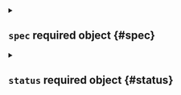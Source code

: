 

<Metadata />



<details className="config-field" data-expandable="true">
<summary>

## `spec` <span className="config-field-required" data-required="false">required</span> <span className="config-field-type">object</span> <span className="config-field-default"></span> <span className="config-field-enum"></span> {#spec}



</summary>




<details className="config-field" data-expandable="true">
<summary>

### `bcm` <span className="config-field-required" data-required="false">required</span> <span className="config-field-type">object</span> <span className="config-field-default"></span> <span className="config-field-enum"></span> {#spec-bcm}

BCM configures a node provider for BCM Bare Metal Cloud environments.

</summary>




<details className="config-field" data-expandable="true">
<summary>

#### `secretRef` <span className="config-field-required" data-required="true">required</span> <span className="config-field-type">object</span> <span className="config-field-default"></span> <span className="config-field-enum"></span> {#spec-bcm-secretRef}

SecretRef is a reference to secret with keys for BCM auth.

</summary>




<details className="config-field" data-expandable="false" open>
<summary>

##### `name` <span className="config-field-required" data-required="true">required</span> <span className="config-field-type">string</span> <span className="config-field-default"></span> <span className="config-field-enum"></span> {#spec-bcm-secretRef-name}

Name is the name of this resource

</summary>



</details>



<details className="config-field" data-expandable="false" open>
<summary>

##### `namespace` <span className="config-field-required" data-required="true">required</span> <span className="config-field-type">string</span> <span className="config-field-default"></span> <span className="config-field-enum"></span> {#spec-bcm-secretRef-namespace}

Namespace is the namespace of this resource

</summary>



</details>


</details>



<details className="config-field" data-expandable="false" open>
<summary>

#### `endpoint` <span className="config-field-required" data-required="true">required</span> <span className="config-field-type">string</span> <span className="config-field-default"></span> <span className="config-field-enum"></span> {#spec-bcm-endpoint}

Endpoint is a address for head node.

</summary>



</details>



<details className="config-field" data-expandable="true">
<summary>

#### `nodeTypes` <span className="config-field-required" data-required="true">required</span> <span className="config-field-type">object[]</span> <span className="config-field-default"></span> <span className="config-field-enum"></span> {#spec-bcm-nodeTypes}

NodeTypes define NodeTypes that should be automatically created for this provider.

</summary>




<details className="config-field" data-expandable="false" open>
<summary>

##### `providerRef` <span className="config-field-required" data-required="false">required</span> <span className="config-field-type">string</span> <span className="config-field-default"></span> <span className="config-field-enum"></span> {#spec-bcm-nodeTypes-providerRef}

ProviderRef is the node provider to use for this node type.

</summary>



</details>



<details className="config-field" data-expandable="false" open>
<summary>

##### `properties` <span className="config-field-required" data-required="true">required</span> <span className="config-field-type">object</span> <span className="config-field-default"></span> <span className="config-field-enum"></span> {#spec-bcm-nodeTypes-properties}

Properties returns a flexible set of properties that may be selected for scheduling.

</summary>



</details>



<details className="config-field" data-expandable="true">
<summary>

##### `resources` <span className="config-field-required" data-required="true">required</span> <span className="config-field-type">object</span> <span className="config-field-default"></span> <span className="config-field-enum"></span> {#spec-bcm-nodeTypes-resources}

Resources lists the full resources for a single node.

</summary>



</details>



<details className="config-field" data-expandable="true">
<summary>

##### `overhead` <span className="config-field-required" data-required="false">required</span> <span className="config-field-type">object</span> <span className="config-field-default"></span> <span className="config-field-enum"></span> {#spec-bcm-nodeTypes-overhead}

Overhead defines the resource overhead for this node type.

</summary>




<details className="config-field" data-expandable="true">
<summary>

##### `kubeReserved` <span className="config-field-required" data-required="false">required</span> <span className="config-field-type">object</span> <span className="config-field-default"></span> <span className="config-field-enum"></span> {#spec-bcm-nodeTypes-overhead-kubeReserved}

KubeReserved is the resource overhead for kubelet and other Kubernetes system daemons.

</summary>



</details>


</details>



<details className="config-field" data-expandable="false" open>
<summary>

##### `cost` <span className="config-field-required" data-required="false">required</span> <span className="config-field-type">integer</span> <span className="config-field-default"></span> <span className="config-field-enum"></span> {#spec-bcm-nodeTypes-cost}

Cost is the instance cost. The higher the cost, the less likely it is to be selected. If empty, cost is automatically calculated
from the resources specified.

</summary>



</details>



<details className="config-field" data-expandable="false" open>
<summary>

##### `displayName` <span className="config-field-required" data-required="false">required</span> <span className="config-field-type">string</span> <span className="config-field-default"></span> <span className="config-field-enum"></span> {#spec-bcm-nodeTypes-displayName}

DisplayName is the name that should be displayed in the UI

</summary>



</details>



<details className="config-field" data-expandable="false" open>
<summary>

##### `name` <span className="config-field-required" data-required="true">required</span> <span className="config-field-type">string</span> <span className="config-field-default"></span> <span className="config-field-enum"></span> {#spec-bcm-nodeTypes-name}

Name is the name of this node type.

</summary>



</details>



<details className="config-field" data-expandable="true">
<summary>

##### `metadata` <span className="config-field-required" data-required="true">required</span> <span className="config-field-type">object</span> <span className="config-field-default"></span> <span className="config-field-enum"></span> {#spec-bcm-nodeTypes-metadata}

Metadata holds metadata to add to this managed NodeType.

</summary>




<details className="config-field" data-expandable="false" open>
<summary>

##### `labels` <span className="config-field-required" data-required="true">required</span> <span className="config-field-type">object</span> <span className="config-field-default"></span> <span className="config-field-enum"></span> {#spec-bcm-nodeTypes-metadata-labels}

Labels holds labels to add to this managed NodeType.

</summary>



</details>



<details className="config-field" data-expandable="false" open>
<summary>

##### `annotations` <span className="config-field-required" data-required="true">required</span> <span className="config-field-type">object</span> <span className="config-field-default"></span> <span className="config-field-enum"></span> {#spec-bcm-nodeTypes-metadata-annotations}

Annotations holds annotations to add to this managed NodeType.

</summary>



</details>


</details>



<details className="config-field" data-expandable="false" open>
<summary>

##### `nodes` <span className="config-field-required" data-required="true">required</span> <span className="config-field-type">string[]</span> <span className="config-field-default"></span> <span className="config-field-enum"></span> {#spec-bcm-nodeTypes-nodes}

Nodes specifies nodes.

</summary>



</details>



<details className="config-field" data-expandable="false" open>
<summary>

##### `nodeGroups` <span className="config-field-required" data-required="true">required</span> <span className="config-field-type">string[]</span> <span className="config-field-default"></span> <span className="config-field-enum"></span> {#spec-bcm-nodeTypes-nodeGroups}

NodeGroups is the name of the node groups to use for this provider.

</summary>



</details>


</details>


</details>



<details className="config-field" data-expandable="true">
<summary>

### `kubeVirt` <span className="config-field-required" data-required="false">required</span> <span className="config-field-type">object</span> <span className="config-field-default"></span> <span className="config-field-enum"></span> {#spec-kubeVirt}

Kubevirt configures a node provider using KubeVirt, enabling virtual machines
to be provisioned as nodes within a vCluster.

</summary>




<details className="config-field" data-expandable="true">
<summary>

#### `clusterRef` <span className="config-field-required" data-required="true">required</span> <span className="config-field-type">object</span> <span className="config-field-default"></span> <span className="config-field-enum"></span> {#spec-kubeVirt-clusterRef}

ClusterRef is a reference to connected host cluster in which KubeVirt operator is running

</summary>




<details className="config-field" data-expandable="false" open>
<summary>

##### `cluster` <span className="config-field-required" data-required="true">required</span> <span className="config-field-type">string</span> <span className="config-field-default"></span> <span className="config-field-enum"></span> {#spec-kubeVirt-clusterRef-cluster}

Cluster is the connected cluster the VMs will be created in

</summary>



</details>



<details className="config-field" data-expandable="false" open>
<summary>

##### `namespace` <span className="config-field-required" data-required="true">required</span> <span className="config-field-type">string</span> <span className="config-field-default"></span> <span className="config-field-enum"></span> {#spec-kubeVirt-clusterRef-namespace}

Namespace is the namespace inside the connected cluster holding VMs

</summary>



</details>


</details>



<details className="config-field" data-expandable="true">
<summary>

#### `virtualMachineTemplate` <span className="config-field-required" data-required="true">required</span> <span className="config-field-type">object</span> <span className="config-field-default"></span> <span className="config-field-enum"></span> {#spec-kubeVirt-virtualMachineTemplate}

VirtualMachineTemplate is a KubeVirt VirtualMachine template to use by NodeTypes managed by this NodeProvider

</summary>



</details>



<details className="config-field" data-expandable="true">
<summary>

#### `nodeTypes` <span className="config-field-required" data-required="true">required</span> <span className="config-field-type">object[]</span> <span className="config-field-default"></span> <span className="config-field-enum"></span> {#spec-kubeVirt-nodeTypes}

NodeTypes define NodeTypes that should be automatically created for this provider.

</summary>




<details className="config-field" data-expandable="false" open>
<summary>

##### `providerRef` <span className="config-field-required" data-required="false">required</span> <span className="config-field-type">string</span> <span className="config-field-default"></span> <span className="config-field-enum"></span> {#spec-kubeVirt-nodeTypes-providerRef}

ProviderRef is the node provider to use for this node type.

</summary>



</details>



<details className="config-field" data-expandable="false" open>
<summary>

##### `properties` <span className="config-field-required" data-required="true">required</span> <span className="config-field-type">object</span> <span className="config-field-default"></span> <span className="config-field-enum"></span> {#spec-kubeVirt-nodeTypes-properties}

Properties returns a flexible set of properties that may be selected for scheduling.

</summary>



</details>



<details className="config-field" data-expandable="true">
<summary>

##### `resources` <span className="config-field-required" data-required="true">required</span> <span className="config-field-type">object</span> <span className="config-field-default"></span> <span className="config-field-enum"></span> {#spec-kubeVirt-nodeTypes-resources}

Resources lists the full resources for a single node.

</summary>



</details>



<details className="config-field" data-expandable="true">
<summary>

##### `overhead` <span className="config-field-required" data-required="false">required</span> <span className="config-field-type">object</span> <span className="config-field-default"></span> <span className="config-field-enum"></span> {#spec-kubeVirt-nodeTypes-overhead}

Overhead defines the resource overhead for this node type.

</summary>




<details className="config-field" data-expandable="true">
<summary>

##### `kubeReserved` <span className="config-field-required" data-required="false">required</span> <span className="config-field-type">object</span> <span className="config-field-default"></span> <span className="config-field-enum"></span> {#spec-kubeVirt-nodeTypes-overhead-kubeReserved}

KubeReserved is the resource overhead for kubelet and other Kubernetes system daemons.

</summary>



</details>


</details>



<details className="config-field" data-expandable="false" open>
<summary>

##### `cost` <span className="config-field-required" data-required="false">required</span> <span className="config-field-type">integer</span> <span className="config-field-default"></span> <span className="config-field-enum"></span> {#spec-kubeVirt-nodeTypes-cost}

Cost is the instance cost. The higher the cost, the less likely it is to be selected. If empty, cost is automatically calculated
from the resources specified.

</summary>



</details>



<details className="config-field" data-expandable="false" open>
<summary>

##### `displayName` <span className="config-field-required" data-required="false">required</span> <span className="config-field-type">string</span> <span className="config-field-default"></span> <span className="config-field-enum"></span> {#spec-kubeVirt-nodeTypes-displayName}

DisplayName is the name that should be displayed in the UI

</summary>



</details>



<details className="config-field" data-expandable="false" open>
<summary>

##### `name` <span className="config-field-required" data-required="true">required</span> <span className="config-field-type">string</span> <span className="config-field-default"></span> <span className="config-field-enum"></span> {#spec-kubeVirt-nodeTypes-name}

Name is the name of this node type.

</summary>



</details>



<details className="config-field" data-expandable="true">
<summary>

##### `metadata` <span className="config-field-required" data-required="true">required</span> <span className="config-field-type">object</span> <span className="config-field-default"></span> <span className="config-field-enum"></span> {#spec-kubeVirt-nodeTypes-metadata}

Metadata holds metadata to add to this managed NodeType.

</summary>




<details className="config-field" data-expandable="false" open>
<summary>

##### `labels` <span className="config-field-required" data-required="true">required</span> <span className="config-field-type">object</span> <span className="config-field-default"></span> <span className="config-field-enum"></span> {#spec-kubeVirt-nodeTypes-metadata-labels}

Labels holds labels to add to this managed NodeType.

</summary>



</details>



<details className="config-field" data-expandable="false" open>
<summary>

##### `annotations` <span className="config-field-required" data-required="true">required</span> <span className="config-field-type">object</span> <span className="config-field-default"></span> <span className="config-field-enum"></span> {#spec-kubeVirt-nodeTypes-metadata-annotations}

Annotations holds annotations to add to this managed NodeType.

</summary>



</details>


</details>



<details className="config-field" data-expandable="true">
<summary>

##### `virtualMachineTemplate` <span className="config-field-required" data-required="true">required</span> <span className="config-field-type">object</span> <span className="config-field-default"></span> <span className="config-field-enum"></span> {#spec-kubeVirt-nodeTypes-virtualMachineTemplate}

VirtualMachineTemplate is a full KubeVirt VirtualMachine template to use for this NodeType.
This is mutually exclusive with MergeVirtualMachineTemplate

</summary>



</details>



<details className="config-field" data-expandable="true">
<summary>

##### `mergeVirtualMachineTemplate` <span className="config-field-required" data-required="true">required</span> <span className="config-field-type">object</span> <span className="config-field-default"></span> <span className="config-field-enum"></span> {#spec-kubeVirt-nodeTypes-mergeVirtualMachineTemplate}

MergeVirtualMachineTemplate will be merged into base VirtualMachine template for this NodeProvider.
This allows overwriting of specific fields from top level template by individual NodeTypes
This is mutually exclusive with VirtualMachineTemplate

</summary>



</details>



<details className="config-field" data-expandable="false" open>
<summary>

##### `maxCapacity` <span className="config-field-required" data-required="true">required</span> <span className="config-field-type">integer</span> <span className="config-field-default"></span> <span className="config-field-enum"></span> {#spec-kubeVirt-nodeTypes-maxCapacity}

MaxCapacity is the maximum number of nodes that can be created for this NodeType.

</summary>



</details>


</details>


</details>



<details className="config-field" data-expandable="true">
<summary>

### `terraform` <span className="config-field-required" data-required="false">required</span> <span className="config-field-type">object</span> <span className="config-field-default"></span> <span className="config-field-enum"></span> {#spec-terraform}

Terraform configures a node provider using Terraform, enabling nodes to be provisioned using Terraform.

</summary>




<details className="config-field" data-expandable="true">
<summary>

#### `nodeTemplate` <span className="config-field-required" data-required="true">required</span> <span className="config-field-type">object</span> <span className="config-field-default"></span> <span className="config-field-enum"></span> {#spec-terraform-nodeTemplate}

NodeTemplate is the template to use for this node provider.

</summary>




<details className="config-field" data-expandable="false" open>
<summary>

##### `inline` <span className="config-field-required" data-required="true">required</span> <span className="config-field-type">string</span> <span className="config-field-default"></span> <span className="config-field-enum"></span> {#spec-terraform-nodeTemplate-inline}

Inline is the inline template to use for this node type.

</summary>



</details>



<details className="config-field" data-expandable="true">
<summary>

##### `git` <span className="config-field-required" data-required="true">required</span> <span className="config-field-type">object</span> <span className="config-field-default"></span> <span className="config-field-enum"></span> {#spec-terraform-nodeTemplate-git}

Git is the git repository to use for this node type.

</summary>




<details className="config-field" data-expandable="false" open>
<summary>

##### `repository` <span className="config-field-required" data-required="true">required</span> <span className="config-field-type">string</span> <span className="config-field-default"></span> <span className="config-field-enum"></span> {#spec-terraform-nodeTemplate-git-repository}

Repository is the repository to clone

</summary>



</details>



<details className="config-field" data-expandable="false" open>
<summary>

##### `branch` <span className="config-field-required" data-required="true">required</span> <span className="config-field-type">string</span> <span className="config-field-default"></span> <span className="config-field-enum"></span> {#spec-terraform-nodeTemplate-git-branch}

Branch is the branch to use

</summary>



</details>



<details className="config-field" data-expandable="false" open>
<summary>

##### `commit` <span className="config-field-required" data-required="true">required</span> <span className="config-field-type">string</span> <span className="config-field-default"></span> <span className="config-field-enum"></span> {#spec-terraform-nodeTemplate-git-commit}

Commit is the commit SHA to checkout

</summary>



</details>



<details className="config-field" data-expandable="false" open>
<summary>

##### `subPath` <span className="config-field-required" data-required="true">required</span> <span className="config-field-type">string</span> <span className="config-field-default"></span> <span className="config-field-enum"></span> {#spec-terraform-nodeTemplate-git-subPath}

SubPath is the subpath in the repo to use

</summary>



</details>



<details className="config-field" data-expandable="true">
<summary>

##### `credentials` <span className="config-field-required" data-required="true">required</span> <span className="config-field-type">object</span> <span className="config-field-default"></span> <span className="config-field-enum"></span> {#spec-terraform-nodeTemplate-git-credentials}

Credentials is the reference to a secret containing the username and password for the git repository.

</summary>




<details className="config-field" data-expandable="false" open>
<summary>

##### `secretName` <span className="config-field-required" data-required="false">required</span> <span className="config-field-type">string</span> <span className="config-field-default"></span> <span className="config-field-enum"></span> {#spec-terraform-nodeTemplate-git-credentials-secretName}



</summary>



</details>



<details className="config-field" data-expandable="false" open>
<summary>

##### `secretNamespace` <span className="config-field-required" data-required="false">required</span> <span className="config-field-type">string</span> <span className="config-field-default"></span> <span className="config-field-enum"></span> {#spec-terraform-nodeTemplate-git-credentials-secretNamespace}



</summary>



</details>



<details className="config-field" data-expandable="false" open>
<summary>

##### `key` <span className="config-field-required" data-required="false">required</span> <span className="config-field-type">string</span> <span className="config-field-default"></span> <span className="config-field-enum"></span> {#spec-terraform-nodeTemplate-git-credentials-key}



</summary>



</details>


</details>



<details className="config-field" data-expandable="false" open>
<summary>

##### `fetchInterval` <span className="config-field-required" data-required="true">required</span> <span className="config-field-type">string</span> <span className="config-field-default"></span> <span className="config-field-enum"></span> {#spec-terraform-nodeTemplate-git-fetchInterval}

FetchInterval is the interval to use for refetching the git repository. Defaults to 5m. Refetching only checks for remote changes but does not do a complete repull.

</summary>



</details>



<details className="config-field" data-expandable="false" open>
<summary>

##### `extraEnv` <span className="config-field-required" data-required="true">required</span> <span className="config-field-type">string[]</span> <span className="config-field-default"></span> <span className="config-field-enum"></span> {#spec-terraform-nodeTemplate-git-extraEnv}

ExtraEnv is the extra environment variables to use for the clone

</summary>



</details>


</details>



<details className="config-field" data-expandable="false" open>
<summary>

##### `timeout` <span className="config-field-required" data-required="true">required</span> <span className="config-field-type">string</span> <span className="config-field-default"></span> <span className="config-field-enum"></span> {#spec-terraform-nodeTemplate-timeout}

Timeout is the timeout to use for the terraform operations. Defaults to 60m.

</summary>



</details>


</details>



<details className="config-field" data-expandable="true">
<summary>

#### `nodeEnvironmentTemplate` <span className="config-field-required" data-required="true">required</span> <span className="config-field-type">object</span> <span className="config-field-default"></span> <span className="config-field-enum"></span> {#spec-terraform-nodeEnvironmentTemplate}

NodeEnvironmentTemplate is the template to use for this node environment.

</summary>




<details className="config-field" data-expandable="false" open>
<summary>

##### `inline` <span className="config-field-required" data-required="true">required</span> <span className="config-field-type">string</span> <span className="config-field-default"></span> <span className="config-field-enum"></span> {#spec-terraform-nodeEnvironmentTemplate-inline}

Inline is the inline template to use for this node type.

</summary>



</details>



<details className="config-field" data-expandable="true">
<summary>

##### `git` <span className="config-field-required" data-required="true">required</span> <span className="config-field-type">object</span> <span className="config-field-default"></span> <span className="config-field-enum"></span> {#spec-terraform-nodeEnvironmentTemplate-git}

Git is the git repository to use for this node type.

</summary>




<details className="config-field" data-expandable="false" open>
<summary>

##### `repository` <span className="config-field-required" data-required="true">required</span> <span className="config-field-type">string</span> <span className="config-field-default"></span> <span className="config-field-enum"></span> {#spec-terraform-nodeEnvironmentTemplate-git-repository}

Repository is the repository to clone

</summary>



</details>



<details className="config-field" data-expandable="false" open>
<summary>

##### `branch` <span className="config-field-required" data-required="true">required</span> <span className="config-field-type">string</span> <span className="config-field-default"></span> <span className="config-field-enum"></span> {#spec-terraform-nodeEnvironmentTemplate-git-branch}

Branch is the branch to use

</summary>



</details>



<details className="config-field" data-expandable="false" open>
<summary>

##### `commit` <span className="config-field-required" data-required="true">required</span> <span className="config-field-type">string</span> <span className="config-field-default"></span> <span className="config-field-enum"></span> {#spec-terraform-nodeEnvironmentTemplate-git-commit}

Commit is the commit SHA to checkout

</summary>



</details>



<details className="config-field" data-expandable="false" open>
<summary>

##### `subPath` <span className="config-field-required" data-required="true">required</span> <span className="config-field-type">string</span> <span className="config-field-default"></span> <span className="config-field-enum"></span> {#spec-terraform-nodeEnvironmentTemplate-git-subPath}

SubPath is the subpath in the repo to use

</summary>



</details>



<details className="config-field" data-expandable="true">
<summary>

##### `credentials` <span className="config-field-required" data-required="true">required</span> <span className="config-field-type">object</span> <span className="config-field-default"></span> <span className="config-field-enum"></span> {#spec-terraform-nodeEnvironmentTemplate-git-credentials}

Credentials is the reference to a secret containing the username and password for the git repository.

</summary>




<details className="config-field" data-expandable="false" open>
<summary>

##### `secretName` <span className="config-field-required" data-required="false">required</span> <span className="config-field-type">string</span> <span className="config-field-default"></span> <span className="config-field-enum"></span> {#spec-terraform-nodeEnvironmentTemplate-git-credentials-secretName}



</summary>



</details>



<details className="config-field" data-expandable="false" open>
<summary>

##### `secretNamespace` <span className="config-field-required" data-required="false">required</span> <span className="config-field-type">string</span> <span className="config-field-default"></span> <span className="config-field-enum"></span> {#spec-terraform-nodeEnvironmentTemplate-git-credentials-secretNamespace}



</summary>



</details>



<details className="config-field" data-expandable="false" open>
<summary>

##### `key` <span className="config-field-required" data-required="false">required</span> <span className="config-field-type">string</span> <span className="config-field-default"></span> <span className="config-field-enum"></span> {#spec-terraform-nodeEnvironmentTemplate-git-credentials-key}



</summary>



</details>


</details>



<details className="config-field" data-expandable="false" open>
<summary>

##### `fetchInterval` <span className="config-field-required" data-required="true">required</span> <span className="config-field-type">string</span> <span className="config-field-default"></span> <span className="config-field-enum"></span> {#spec-terraform-nodeEnvironmentTemplate-git-fetchInterval}

FetchInterval is the interval to use for refetching the git repository. Defaults to 5m. Refetching only checks for remote changes but does not do a complete repull.

</summary>



</details>



<details className="config-field" data-expandable="false" open>
<summary>

##### `extraEnv` <span className="config-field-required" data-required="true">required</span> <span className="config-field-type">string[]</span> <span className="config-field-default"></span> <span className="config-field-enum"></span> {#spec-terraform-nodeEnvironmentTemplate-git-extraEnv}

ExtraEnv is the extra environment variables to use for the clone

</summary>



</details>


</details>



<details className="config-field" data-expandable="false" open>
<summary>

##### `timeout` <span className="config-field-required" data-required="true">required</span> <span className="config-field-type">string</span> <span className="config-field-default"></span> <span className="config-field-enum"></span> {#spec-terraform-nodeEnvironmentTemplate-timeout}

Timeout is the timeout to use for the terraform operations. Defaults to 60m.

</summary>



</details>


</details>



<details className="config-field" data-expandable="true">
<summary>

#### `nodeTypes` <span className="config-field-required" data-required="true">required</span> <span className="config-field-type">object[]</span> <span className="config-field-default"></span> <span className="config-field-enum"></span> {#spec-terraform-nodeTypes}

NodeTypes define NodeTypes that should be automatically created for this provider.

</summary>




<details className="config-field" data-expandable="false" open>
<summary>

##### `providerRef` <span className="config-field-required" data-required="false">required</span> <span className="config-field-type">string</span> <span className="config-field-default"></span> <span className="config-field-enum"></span> {#spec-terraform-nodeTypes-providerRef}

ProviderRef is the node provider to use for this node type.

</summary>



</details>



<details className="config-field" data-expandable="false" open>
<summary>

##### `properties` <span className="config-field-required" data-required="true">required</span> <span className="config-field-type">object</span> <span className="config-field-default"></span> <span className="config-field-enum"></span> {#spec-terraform-nodeTypes-properties}

Properties returns a flexible set of properties that may be selected for scheduling.

</summary>



</details>



<details className="config-field" data-expandable="true">
<summary>

##### `resources` <span className="config-field-required" data-required="true">required</span> <span className="config-field-type">object</span> <span className="config-field-default"></span> <span className="config-field-enum"></span> {#spec-terraform-nodeTypes-resources}

Resources lists the full resources for a single node.

</summary>



</details>



<details className="config-field" data-expandable="true">
<summary>

##### `overhead` <span className="config-field-required" data-required="false">required</span> <span className="config-field-type">object</span> <span className="config-field-default"></span> <span className="config-field-enum"></span> {#spec-terraform-nodeTypes-overhead}

Overhead defines the resource overhead for this node type.

</summary>




<details className="config-field" data-expandable="true">
<summary>

##### `kubeReserved` <span className="config-field-required" data-required="false">required</span> <span className="config-field-type">object</span> <span className="config-field-default"></span> <span className="config-field-enum"></span> {#spec-terraform-nodeTypes-overhead-kubeReserved}

KubeReserved is the resource overhead for kubelet and other Kubernetes system daemons.

</summary>



</details>


</details>



<details className="config-field" data-expandable="false" open>
<summary>

##### `cost` <span className="config-field-required" data-required="false">required</span> <span className="config-field-type">integer</span> <span className="config-field-default"></span> <span className="config-field-enum"></span> {#spec-terraform-nodeTypes-cost}

Cost is the instance cost. The higher the cost, the less likely it is to be selected. If empty, cost is automatically calculated
from the resources specified.

</summary>



</details>



<details className="config-field" data-expandable="false" open>
<summary>

##### `displayName` <span className="config-field-required" data-required="false">required</span> <span className="config-field-type">string</span> <span className="config-field-default"></span> <span className="config-field-enum"></span> {#spec-terraform-nodeTypes-displayName}

DisplayName is the name that should be displayed in the UI

</summary>



</details>



<details className="config-field" data-expandable="false" open>
<summary>

##### `name` <span className="config-field-required" data-required="true">required</span> <span className="config-field-type">string</span> <span className="config-field-default"></span> <span className="config-field-enum"></span> {#spec-terraform-nodeTypes-name}

Name is the name of this node type.

</summary>



</details>



<details className="config-field" data-expandable="true">
<summary>

##### `metadata` <span className="config-field-required" data-required="true">required</span> <span className="config-field-type">object</span> <span className="config-field-default"></span> <span className="config-field-enum"></span> {#spec-terraform-nodeTypes-metadata}

Metadata holds metadata to add to this managed NodeType.

</summary>




<details className="config-field" data-expandable="false" open>
<summary>

##### `labels` <span className="config-field-required" data-required="true">required</span> <span className="config-field-type">object</span> <span className="config-field-default"></span> <span className="config-field-enum"></span> {#spec-terraform-nodeTypes-metadata-labels}

Labels holds labels to add to this managed NodeType.

</summary>



</details>



<details className="config-field" data-expandable="false" open>
<summary>

##### `annotations` <span className="config-field-required" data-required="true">required</span> <span className="config-field-type">object</span> <span className="config-field-default"></span> <span className="config-field-enum"></span> {#spec-terraform-nodeTypes-metadata-annotations}

Annotations holds annotations to add to this managed NodeType.

</summary>



</details>


</details>



<details className="config-field" data-expandable="true">
<summary>

##### `nodeTemplate` <span className="config-field-required" data-required="true">required</span> <span className="config-field-type">object</span> <span className="config-field-default"></span> <span className="config-field-enum"></span> {#spec-terraform-nodeTypes-nodeTemplate}

NodeTemplate is the template to use for this node type.

</summary>




<details className="config-field" data-expandable="false" open>
<summary>

##### `inline` <span className="config-field-required" data-required="true">required</span> <span className="config-field-type">string</span> <span className="config-field-default"></span> <span className="config-field-enum"></span> {#spec-terraform-nodeTypes-nodeTemplate-inline}

Inline is the inline template to use for this node type.

</summary>



</details>



<details className="config-field" data-expandable="true">
<summary>

##### `git` <span className="config-field-required" data-required="true">required</span> <span className="config-field-type">object</span> <span className="config-field-default"></span> <span className="config-field-enum"></span> {#spec-terraform-nodeTypes-nodeTemplate-git}

Git is the git repository to use for this node type.

</summary>




<details className="config-field" data-expandable="false" open>
<summary>

##### `repository` <span className="config-field-required" data-required="true">required</span> <span className="config-field-type">string</span> <span className="config-field-default"></span> <span className="config-field-enum"></span> {#spec-terraform-nodeTypes-nodeTemplate-git-repository}

Repository is the repository to clone

</summary>



</details>



<details className="config-field" data-expandable="false" open>
<summary>

##### `branch` <span className="config-field-required" data-required="true">required</span> <span className="config-field-type">string</span> <span className="config-field-default"></span> <span className="config-field-enum"></span> {#spec-terraform-nodeTypes-nodeTemplate-git-branch}

Branch is the branch to use

</summary>



</details>



<details className="config-field" data-expandable="false" open>
<summary>

##### `commit` <span className="config-field-required" data-required="true">required</span> <span className="config-field-type">string</span> <span className="config-field-default"></span> <span className="config-field-enum"></span> {#spec-terraform-nodeTypes-nodeTemplate-git-commit}

Commit is the commit SHA to checkout

</summary>



</details>



<details className="config-field" data-expandable="false" open>
<summary>

##### `subPath` <span className="config-field-required" data-required="true">required</span> <span className="config-field-type">string</span> <span className="config-field-default"></span> <span className="config-field-enum"></span> {#spec-terraform-nodeTypes-nodeTemplate-git-subPath}

SubPath is the subpath in the repo to use

</summary>



</details>



<details className="config-field" data-expandable="true">
<summary>

##### `credentials` <span className="config-field-required" data-required="true">required</span> <span className="config-field-type">object</span> <span className="config-field-default"></span> <span className="config-field-enum"></span> {#spec-terraform-nodeTypes-nodeTemplate-git-credentials}

Credentials is the reference to a secret containing the username and password for the git repository.

</summary>




<details className="config-field" data-expandable="false" open>
<summary>

##### `secretName` <span className="config-field-required" data-required="false">required</span> <span className="config-field-type">string</span> <span className="config-field-default"></span> <span className="config-field-enum"></span> {#spec-terraform-nodeTypes-nodeTemplate-git-credentials-secretName}



</summary>



</details>



<details className="config-field" data-expandable="false" open>
<summary>

##### `secretNamespace` <span className="config-field-required" data-required="false">required</span> <span className="config-field-type">string</span> <span className="config-field-default"></span> <span className="config-field-enum"></span> {#spec-terraform-nodeTypes-nodeTemplate-git-credentials-secretNamespace}



</summary>



</details>



<details className="config-field" data-expandable="false" open>
<summary>

##### `key` <span className="config-field-required" data-required="false">required</span> <span className="config-field-type">string</span> <span className="config-field-default"></span> <span className="config-field-enum"></span> {#spec-terraform-nodeTypes-nodeTemplate-git-credentials-key}



</summary>



</details>


</details>



<details className="config-field" data-expandable="false" open>
<summary>

##### `fetchInterval` <span className="config-field-required" data-required="true">required</span> <span className="config-field-type">string</span> <span className="config-field-default"></span> <span className="config-field-enum"></span> {#spec-terraform-nodeTypes-nodeTemplate-git-fetchInterval}

FetchInterval is the interval to use for refetching the git repository. Defaults to 5m. Refetching only checks for remote changes but does not do a complete repull.

</summary>



</details>



<details className="config-field" data-expandable="false" open>
<summary>

##### `extraEnv` <span className="config-field-required" data-required="true">required</span> <span className="config-field-type">string[]</span> <span className="config-field-default"></span> <span className="config-field-enum"></span> {#spec-terraform-nodeTypes-nodeTemplate-git-extraEnv}

ExtraEnv is the extra environment variables to use for the clone

</summary>



</details>


</details>



<details className="config-field" data-expandable="false" open>
<summary>

##### `timeout` <span className="config-field-required" data-required="true">required</span> <span className="config-field-type">string</span> <span className="config-field-default"></span> <span className="config-field-enum"></span> {#spec-terraform-nodeTypes-nodeTemplate-timeout}

Timeout is the timeout to use for the terraform operations. Defaults to 60m.

</summary>



</details>


</details>



<details className="config-field" data-expandable="false" open>
<summary>

##### `maxCapacity` <span className="config-field-required" data-required="true">required</span> <span className="config-field-type">integer</span> <span className="config-field-default"></span> <span className="config-field-enum"></span> {#spec-terraform-nodeTypes-maxCapacity}

MaxCapacity is the maximum number of nodes that can be created for this NodeType.

</summary>



</details>


</details>


</details>



<details className="config-field" data-expandable="false" open>
<summary>

### `displayName` <span className="config-field-required" data-required="false">required</span> <span className="config-field-type">string</span> <span className="config-field-default"></span> <span className="config-field-enum"></span> {#spec-displayName}

DisplayName is the name that should be displayed in the UI

</summary>



</details>


</details>



<details className="config-field" data-expandable="true">
<summary>

## `status` <span className="config-field-required" data-required="false">required</span> <span className="config-field-type">object</span> <span className="config-field-default"></span> <span className="config-field-enum"></span> {#status}



</summary>




<details className="config-field" data-expandable="true">
<summary>

### `conditions` <span className="config-field-required" data-required="false">required</span> <span className="config-field-type">object</span> <span className="config-field-default"></span> <span className="config-field-enum"></span> {#status-conditions}

Conditions describe the current state of the platform NodeProvider.

</summary>



</details>



<details className="config-field" data-expandable="false" open>
<summary>

### `reason` <span className="config-field-required" data-required="false">required</span> <span className="config-field-type">string</span> <span className="config-field-default"></span> <span className="config-field-enum"></span> {#status-reason}

Reason describes the reason in machine-readable form

</summary>



</details>



<details className="config-field" data-expandable="false" open>
<summary>

### `phase` <span className="config-field-required" data-required="false">required</span> <span className="config-field-type">string</span> <span className="config-field-default"></span> <span className="config-field-enum"></span> {#status-phase}

Phase is the current lifecycle phase of the NodeProvider.

</summary>



</details>



<details className="config-field" data-expandable="false" open>
<summary>

### `message` <span className="config-field-required" data-required="false">required</span> <span className="config-field-type">string</span> <span className="config-field-default"></span> <span className="config-field-enum"></span> {#status-message}

Message is a human-readable message indicating details about why the NodeProvider is in its current state.

</summary>



</details>


</details>
